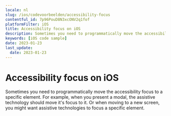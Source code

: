 ```yaml
---
locale: nl
slug: /ios/codevoorbeelden/accessibility-focus
contentful_id: 7p96PouD8N3xcONV2q1fof
platformFilter: iOS
title: Accessibility focus on iOS
description: Sometimes you need to programmatically move the accessibility focus to a specific element.
keywords: [iOS code sample]
date: 2023-01-23
last_update:
  date: 2023-01-23
---
```


# Accessibility focus on iOS

Sometimes you need to programmatically move the accessibility focus to a specific element. For example, when you present a modal, the assistive technology should move it's focus to it. Or when moving to a new screen, you might want assistive technologies to focus a specific element.

<CodeSample id="accessibility-focus" locale="nl" platform="ios"/>
